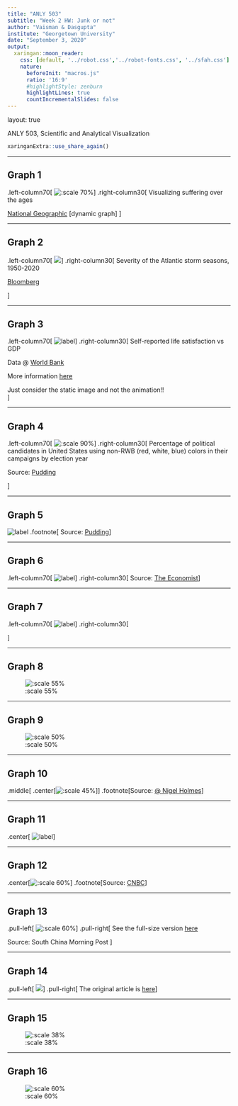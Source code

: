```yaml
---
title: "ANLY 503"
subtitle: "Week 2 HW: Junk or not"
author: "Vaisman & Dasgupta"
institute: "Georgetown University"
date: "September 3, 2020"
output:
  xaringan::moon_reader:
    css: [default, '../robot.css','../robot-fonts.css', '../sfah.css']
    nature:
      beforeInit: "macros.js"
      ratio: '16:9'
      #highlightStyle: zenburn
      highlightLines: true
      countIncrementalSlides: false
---
```


layout: true

<div class="my-header">
<span>ANLY 503, Scientific and Analytical Visualization</span>
</div>

```r
xaringanExtra::use_share_again()
```

---

## Graph 1
.left-column70[
![:scale 70%](img/hw/natgeo.png)
]
.right-column30[
Visualizing suffering over the ages

[National Geographic](https://www.nationalgeographic.com/magazine/2020/08/how-devastating-pandemics-change-us-feature/) [dynamic graph]
]

---

## Graph 2

.left-column70[
![](img/hw/hurricane_season.png)
]
.right-column30[
Severity of the Atlantic storm seasons, 1950-2020

[Bloomberg](https://www.bloomberg.com/graphics/2020-hurricanes/)

]

---

## Graph 3

.left-column70[
![label](img/hw/gdp-vs-happiness.png)
]
.right-column30[
Self-reported life satisfaction vs GDP

Data @ [World Bank](http://data.worldbank.org/data-catalog/world-development-indicators)

More information [here](https://ourworldindata.org/grapher/gdp-vs-happiness)

Just consider the static image and not the animation!!    
]

---

## Graph 4

.left-column70[
![:scale 90%](img/hw/rwb.png)
]
.right-column30[
Percentage of political candidates in United States using non-RWB (red, white, blue) colors in their campaigns by election year

Source: [Pudding](https://pudding.cool/2020/08/campaign-colors/)

]

---

## Graph 5

![label](img/hw/flooding.png)
.footnote[
Source: [Pudding](https://pudding.cool/projects/flooding/visuals/)
]

---

## Graph 6

.left-column70[
![label](img/hw/marks.png)
]
.right-column30[
Source: [The Economist](https://www.economist.com/graphic-detail/2020/06/17/much-of-the-world-thinks-the-response-to-the-pandemic-has-been-poor)
]

---

## Graph 7

.left-column70[
![label](img/hw/share-of-population-urban.png)
]
.right-column30[

]

---

## Graph 8

![:scale 55%](img/hw/diamonds.png)

---

## Graph 9

![:scale 50%](img/hw/monster.jpeg)

---

## Graph 10

.middle[
.center[![:scale 45%](img/hw/vampire_energy.png)]
]
.footnote[Source: [@ Nigel Holmes](http://www.nigelholmes.com/site/wp-content/uploads/2016/09/vampire_energy.png)
]

---

## Graph 11

.center[
![label](img/hw/car_production.png)
]

---

## Graph 12

.center[![:scale 60%](img/hw/cnbc_cars.png)]
.footnote[Source: [CNBC](https://www.cnbc.com/2019/11/25/global-car-sales-expected-to-slide-by-3point1-million-this-year-in-biggest-drop-since-recession.html)]


---

## Graph 13

.pull-left[
![:scale 60%](img/hw/hk_corona.png)
]
.pull-right[
See the full-size version
[here](https://multimedia.scmp.com/culture/article/SCMP-printed-graphics-memory/lonelyGraphics/202004A256.html)

Source: South China Morning Post
]

---

## Graph 14

.pull-left[
![](img/hw/whites_parttime.png)
]
.pull-right[
The original article is [here](https://junkcharts.typepad.com/junk_charts/2020/06/visualizing-black-unemployment-in-the-us.html)
]

---

## Graph 15

![:scale 38%](img/hw/too_many_colors.png)

---

## Graph 16

![:scale 60%](img/hw/color_pref.png)

